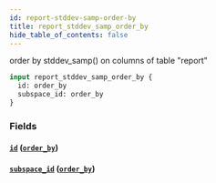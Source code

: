 ```yaml
---
id: report-stddev-samp-order-by
title: report_stddev_samp_order_by
hide_table_of_contents: false
---
```



order by stddev_samp() on columns of table "report"

```graphql
input report_stddev_samp_order_by {
  id: order_by
  subspace_id: order_by
}
```


### Fields

#### [`id`](#) ([`order_by`](../enums/order-by))




#### [`subspace_id`](#) ([`order_by`](../enums/order-by))






